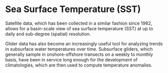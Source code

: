 # Sea Surface Temperature (SST)

Satellite data, which has been collected in a similar fashion since 1982, allows for a basin-scale view of sea surface temperature (SST) at up to daily and sub-degree (spatial) resolution.

Glider data has also become an increasingly useful tool for analyzing trends in subsurface water temperatures over time. Subsurface gliders, which generally sample in onshore-offshore transects on a weekly to monthly basis, have been in service long enough for the development of climatologies, which are then used to compute temperature anomalies.

